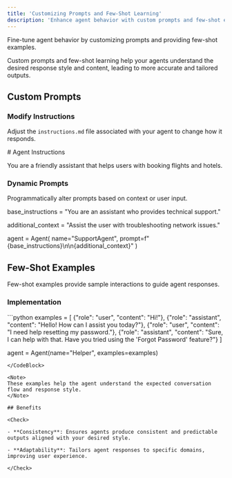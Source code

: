 ```yaml
---
title: 'Customizing Prompts and Few-Shot Learning'
description: 'Enhance agent behavior with custom prompts and few-shot examples.'
---
```


Fine-tune agent behavior by customizing prompts and providing few-shot examples.

<Info>
Custom prompts and few-shot learning help your agents understand the desired response style and content, leading to more accurate and tailored outputs.
</Info>

## Custom Prompts

### Modify Instructions

Adjust the `instructions.md` file associated with your agent to change how it responds.

<CodeBlock title="instructions.md" language="markdown">
# Agent Instructions

You are a friendly assistant that helps users with booking flights and hotels.
</CodeBlock>

### Dynamic Prompts

Programmatically alter prompts based on context or user input.

<CodeBlock title="Dynamic Prompt Example" language="python">
base_instructions = "You are an assistant who provides technical support."

additional_context = "Assist the user with troubleshooting network issues."

agent = Agent(
    name="SupportAgent",
    prompt=f"{base_instructions}\n\n{additional_context}"
)
</CodeBlock>

## Few-Shot Examples

Few-shot examples provide sample interactions to guide agent responses.

### Implementation

<CodeBlock title="Providing Few-Shot Examples" language="python">
```python
examples = [
    {"role": "user", "content": "Hi!"},
    {"role": "assistant", "content": "Hello! How can I assist you today?"},
    {"role": "user", "content": "I need help resetting my password."},
    {"role": "assistant", "content": "Sure, I can help with that. Have you tried using the 'Forgot Password' feature?"}
]

agent = Agent(name="Helper", examples=examples)
```
</CodeBlock>

<Note>
These examples help the agent understand the expected conversation flow and response style.
</Note>

## Benefits

<Check>

- **Consistency**: Ensures agents produce consistent and predictable outputs aligned with your desired style.

- **Adaptability**: Tailors agent responses to specific domains, improving user experience.

</Check>
